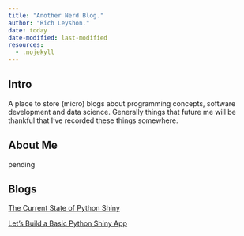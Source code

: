 ```yaml
---
title: "Another Nerd Blog."
author: "Rich Leyshon."
date: today
date-modified: last-modified
resources:
  - .nojekyll
---
```


## Intro

A place to store (micro) blogs about programming concepts, software development
and data science. Generally things that future me will be thankful that I've 
recorded these things somewhere. 

## About Me

pending

## Blogs

[The Current State of Python Shiny](01-python-shiny/01-state-of-pyshiny.qmd)

[Let's Build a Basic Python Shiny App](01-python-shiny/02-getting-started-pyshiny.qmd)
